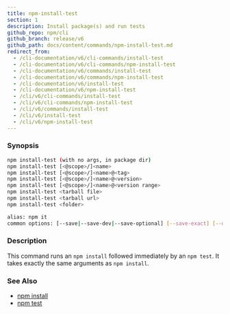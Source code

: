 ```yaml
---
title: npm-install-test
section: 1
description: Install package(s) and run tests
github_repo: npm/cli
github_branch: release/v6
github_path: docs/content/commands/npm-install-test.md
redirect_from:
  - /cli-documentation/v6/cli-commands/install-test
  - /cli-documentation/v6/cli-commands/npm-install-test
  - /cli-documentation/v6/commands/install-test
  - /cli-documentation/v6/commands/npm-install-test
  - /cli-documentation/v6/install-test
  - /cli-documentation/v6/npm-install-test
  - /cli/v6/cli-commands/install-test
  - /cli/v6/cli-commands/npm-install-test
  - /cli/v6/commands/install-test
  - /cli/v6/install-test
  - /cli/v6/npm-install-test
---
```


### Synopsis

```bash
npm install-test (with no args, in package dir)
npm install-test [<@scope>/]<name>
npm install-test [<@scope>/]<name>@<tag>
npm install-test [<@scope>/]<name>@<version>
npm install-test [<@scope>/]<name>@<version range>
npm install-test <tarball file>
npm install-test <tarball url>
npm install-test <folder>

alias: npm it
common options: [--save|--save-dev|--save-optional] [--save-exact] [--dry-run]
```

### Description

This command runs an `npm install` followed immediately by an `npm test`. It takes exactly the same arguments as `npm install`.

### See Also

- [npm install](/cli/v6/commands/npm-install)
- [npm test](/cli/v6/commands/npm-test)
